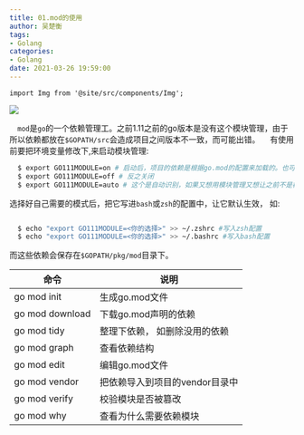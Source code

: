 ```yaml
---
title: 01.mod的使用
author: 吴楚衡
tags:
- Golang
categories:
- Golang
date: 2021-03-26 19:59:00
---
```

```mdx-code-block
import Img from '@site/src/components/Img';
```

<Img src="/image/go-modules-1.png" align="center" />

&emsp;`mod`是`go`的一个依赖管理工。之前1.11之前的go版本是没有这个模块管理，由于所以依赖都放在`$GOPATH/src`会造成项目之间版本不一致，而可能出错。
  &emsp;有使用前要把环境变量修改下,来启动模块管理:

``` bash
  $ export GO111MODULE=on # 启动后，项目的依赖是根据go.mod的配置来加载的。也可以脱离$GOPATH目录才能创建项目的情况。
  $ export GO111MODULE=off # 反之关闭
  $ export GO111MODULE=auto # 这个是自动识别，如果又想用模块管理又想让之前不是模块管理的应用也能跑起来，可以先用这个
```
选择好自己需要的模式后，把它写进`bash`或`zsh`的配置中，让它默认生效， 如:

``` bash

  $ echo "export GO111MODULE=<你的选择>" >> ~/.zshrc #写入zsh配置
  $ echo "export GO111MODULE=<你的选择>" >> ~/.bashrc #写入bash配置
```
<!--more-->

  而这些依赖会保存在`$GOPATH/pkg/mod`目录下。

| 命令 | 说明 |
  | --- | --- |
| go mod init | 生成go.mod文件|
| go mod download | 下载go.mod声明的依赖|
| go mod tidy |  整理下依赖， 如删除没用的依赖|
| go mod  graph | 查看依赖结构|
| go mod edit | 编辑go.mod文件|
| go mod vendor | 把依赖导入到项目的vendor目录中|
| go mod verify | 校验模块是否被篡改|
| go mod why | 查看为什么需要依赖模块|
  
  
  
  
  
